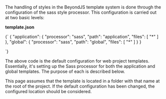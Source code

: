 
<DocHeader pretitle="Widgets" title="Estilos en el template" />

The handling of styles in the BeyondJS template system is done through the configuration of the sass style processor. This configuration is carried out at two basic levels:

**template.json**

<CodeBox title="template.json">
{`
{
  "application": {
    "processor": "sass",
    "path": "application",
    "files": [
      "*"
    ]
  },
  "global": {
    "processor": "sass",
    "path": "global",
    "files": [
      "*"
    ]
  }
}

`}

</CodeBox>

The above code is the default configuration for web project templates. Essentially, it's setting up the Sass processor for both the application and global templates. The purpose of each is described below.

This page assumes that the template is located in a folder with that name at the root of the project. If the default configuration has been changed, the configured location should be considered.

<Title tag="h3" text="template.application" />

The application property represents the `styles.css` file included in web platform projects. It is intended for adding general document styles and custom property definitions that are available to all widgets.

Custom properties are the only style values that can be shared between widgets because they are included via web components with Shadow DOM.

The default style configuration for `template.application` includes all .scss files found in the `./template/application` directory within the project.

Estos son:

-   ./variables.scss: contiene una lista de variables sass por defecto.
-   ./styles.scss: contiene estilos muy básicos para el body del documento
-   ./custom-properties/dark.scss: provee un mixin que define las variables a utilizar en el estilo en modo oscuro.
-   ./custom-properties/light.scss: provee un mixin que define las variables a utilizar en el estilo en modo claro.
-   ./custom-properties/material-design.scss: incluye las propiedades css del sistema de colores de material design.
-   ./custom-properties/definition.scss: incluye la definición de las propiedades personalizadas css que integra el uso de los mixins definidos en los archivos `dark.scss` y `light.scss`

The programmer can edit or add any additional style files and they will be automatically integrated because the configuration has added a "\*" which indicates that all files within the folder should be processed.

**template.global**

The global property represents the global.css file, which unlike styles.css, is intended to share styles that the developer considers global and therefore should be able to be shared by all widgets. To achieve this, the final file is included within the styles of each widget.

Just like with the application property, by default all files found inside the /global folder are included and by default only one file styles.scss is included.

<NextLinks items={["styles/modules", "docs/template"]} />
